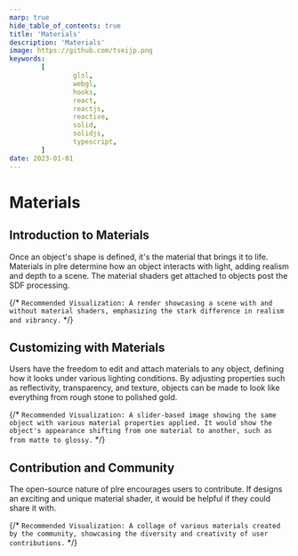 ```yaml
---
marp: true
hide_table_of_contents: true
title: 'Materials'
description: 'Materials'
image: https://github.com/tseijp.png
keywords:
        [
                glsl,
                webgl,
                hooks,
                react,
                reactjs,
                reactive,
                solid,
                solidjs,
                typescript,
        ]
date: 2023-01-01
---
```


# Materials

## Introduction to Materials

Once an object's shape is defined, it's the material that brings it to life. Materials in plre determine how an object interacts with light, adding realism and depth to a scene. The material shaders get attached to objects post the SDF processing.

{/* `Recommended Visualization: A render showcasing a scene with and without material shaders, emphasizing the stark difference in realism and vibrancy.` */}

## Customizing with Materials

Users have the freedom to edit and attach materials to any object, defining how it looks under various lighting conditions. By adjusting properties such as reflectivity, transparency, and texture, objects can be made to look like everything from rough stone to polished gold.

{/* `Recommended Visualization: A slider-based image showing the same object with various material properties applied. It would show the object's appearance shifting from one material to another, such as from matte to glossy.` */}

## Contribution and Community

The open-source nature of plre encourages users to contribute.
If designs an exciting and unique material shader, it would be helpful if they could share it with.

{/* `Recommended Visualization: A collage of various materials created by the community, showcasing the diversity and creativity of user contributions.` */}
